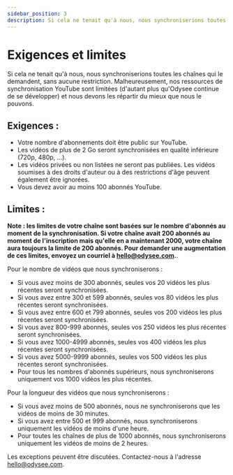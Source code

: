 ---
sidebar_position: 3
description: Si cela ne tenait qu'à nous, nous synchroniserions toutes les chaînes qui le demandent, sans aucune restriction. Malheureusement, nos ressources de synchronisation YouTube sont limitées et nous devons les répartir au mieux.
---

# Exigences et limites

Si cela ne tenait qu'à nous, nous synchroniserions toutes les chaînes qui le demandent, sans aucune restriction. Malheureusement, nos ressources de synchronisation YouTube sont limitées (d'autant plus qu'Odysee continue de se développer) et nous devons les répartir du mieux que nous le pouvons.

## Exigences :

- Votre nombre d'abonnements doit être public sur YouTube.
- Les vidéos de plus de 2 Go seront synchronisées en qualité inférieure (720p, 480p, ...).
- Les vidéos privées ou non listées ne seront pas publiées. Les vidéos soumises à des droits d'auteur ou à des restrictions d'âge peuvent également être ignorées.
- Vous devez avoir au moins 100 abonnés YouTube.

## Limites :

**Note : les limites de votre chaîne sont basées sur le nombre d'abonnés au moment de la synchronisation. Si votre chaîne avait 200 abonnés au moment de l'inscription mais qu'elle en a maintenant 2000, votre chaîne aura toujours la limite de 200 abonnés. Pour demander une augmentation de ces limites, envoyez un courriel à hello@odysee.com.**.

Pour le nombre de vidéos que nous synchroniserons :

 - Si vous avez moins de 300 abonnés, seules vos 20 vidéos les plus récentes seront synchronisées.
 - Si vous avez entre 300 et 599 abonnés, seules vos 80 vidéos les plus récentes seront synchronisées.
 - Si vous avez entre 600 et 799 abonnés, seules vos 200 vidéos les plus récentes seront synchronisées.
 - Si vous avez 800-999 abonnés, seules vos 250 vidéos les plus récentes seront synchronisées.
 - Si vous avez 1000-4999 abonnés, seules vos 400 vidéos les plus récentes seront synchronisées.
 - Si vous avez 5000-9999 abonnés, seules vos 500 vidéos les plus récentes seront synchronisées.
 - Pour tous les nombres d'abonnés supérieurs, nous synchroniserons uniquement vos 1000 vidéos les plus récentes.

Pour la longueur des vidéos que nous synchroniserons :

- Si vous avez moins de 500 abonnés, nous ne synchroniserons que les vidéos de moins de 30 minutes.
- Si vous avez entre 500 et 999 abonnés, nous synchroniserons uniquement les vidéos de moins d'une heure.
- Pour toutes les chaînes de plus de 1000 abonnés, nous synchroniserons uniquement les vidéos de moins de 2 heures.

Les exceptions peuvent être discutées. Contactez-nous à l'adresse hello@odysee.com.
